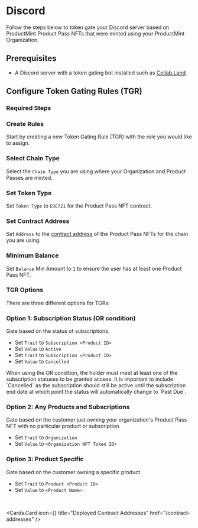 
# Discord

Follow the steps below to token gate your Discord server based on ProductMint Product Pass NFTs that were minted using your ProductMint Organization.

## Prerequisites

- A Discord server with a token gating bot installed such as [Collab.Land](https://collab.land/).

## Configure Token Gating Rules (TGR)

### Required Steps

<Steps>

### Create Rules
Start by creating a new Token Gating Rule (TGR) with the role you would like to assign.

### Select Chain Type
Select the `Chain Type` you are using where your Organization and Product Passes are minted.

### Set Token Type
Set `Token Type` to `ERC721` for the Product Pass NFT contract.

### Set Contract Address
Set `Address` to the [contract address](/contract-addresses) of the Product Pass NFTs for the chain you are using.

### Minimum Balance
Set `Balance` Min Amount to `1` to ensure the user has at least one Product Pass NFT.

</Steps>

### TGR Options

There are three different options for TGRs:

### Option 1: Subscription Status (OR condition)

Gate based on the status of subscriptions.

- Set `Trait` to `Subscription <Product ID>`
- Set `Value` to `Active`
- Set `Trait` to `Subscription <Product ID>`
- Set `Value` to `Cancelled`

<Callout type="info">
When using the OR condition, the holder must meet at least one of the subscription statuses to be granted access. It is important to include `Cancelled` as the subscription should still be active until the subscription end date at which point the status will automatically change to `Past Due`.
</Callout>

### Option 2: Any Products and Subscriptions

Gate based on the customer just owning your organization's Product Pass NFT with no particular product or subscription.

- Set `Trait` to `Organization`
- Set `Value` to `<Organization NFT Token ID>`

### Option 3: Product Specific

Gate based on the customer owning a specific product.

- Set `Trait` to `Product <Product ID>`
- Set `Value` to `<Product Name>`

<br />

<Cards.Card
  icon={<ReceiptTextIcon />}
  title="Deployed Contract Addresses"
  href="/contract-addresses"
/>
